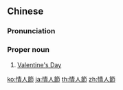 {{also|情人节}}
==Chinese==
{{zh-forms|s=情人节|type=21}}
{{wikipedia|lang=zh}}

===Pronunciation===
{{zh-pron
|m=Qíngrénjié
|c=cing4 jan4 zit3
|mn=chêng-jîn-chiat/chêng-lîn-chiat
|h=pfs=chhìn-ngìn-chiet
|cat=pn
}}

===Proper noun===
{{zh-proper noun}}

# [[Valentine's Day]]

[[ko:情人節]]
[[ja:情人節]]
[[th:情人節]]
[[zh:情人節]]